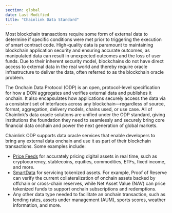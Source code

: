 ```yaml
---
section: global
date: Last Modified
title: "Chainlink Data Standard"
---
```



Most blockchain transactions require some form of external data to determine if specific conditions were met prior to triggering the execution of smart contract code. High-quality data is paramount to maintaining blockchain application security and ensuring accurate outcomes, as manipulated data can result in unexpected outcomes and the loss of user funds. Due to their inherent security model, blockchains do not have direct access to external data in the real world and thereby require oracle infrastructure to deliver the data, often referred to as the blockchain oracle problem.

The Onchain Data Protocol (ODP) is an open, protocol-level specification for how a DON aggregates and verifies external data and publishes it onchain. It also encapsulates how applications securely access the data via a consistent set of interfaces across any blockchain—regardless of source, format, aggregation, delivery models, chains used, or use case. All of Chainlink’s data oracle solutions are unified under the ODP standard, giving institutions the foundation they need to seamlessly and securely bring core financial data onchain and power the next generation of global markets.

<ClickToZoom src="/images/oracle-platform/odp.png" />

Chainlink ODP supports data oracle services that enable developers to bring any external data onchain and use it as part of their blockchain transactions. Some examples include:

- [Price Feeds](/data-feeds/price-feeds) for accurately pricing digital assets in real time, such as cryptocurrency, stablecoins, equities, commodities, ETFs, fixed income, and more.
- [SmartData](/data-feeds/smartdata) for servicing tokenized assets. For example, Proof of Reserve can verify the current collateralization of onchain assets backed by offchain or cross-chain reserves, while Net Asset Value (NAV) can price tokenized funds to support onchain subscriptions and redemptions.
- Any other data type needed to facilitate an onchain transaction, such as lending rates, assets under management (AUM), sports scores, weather information, and more.
